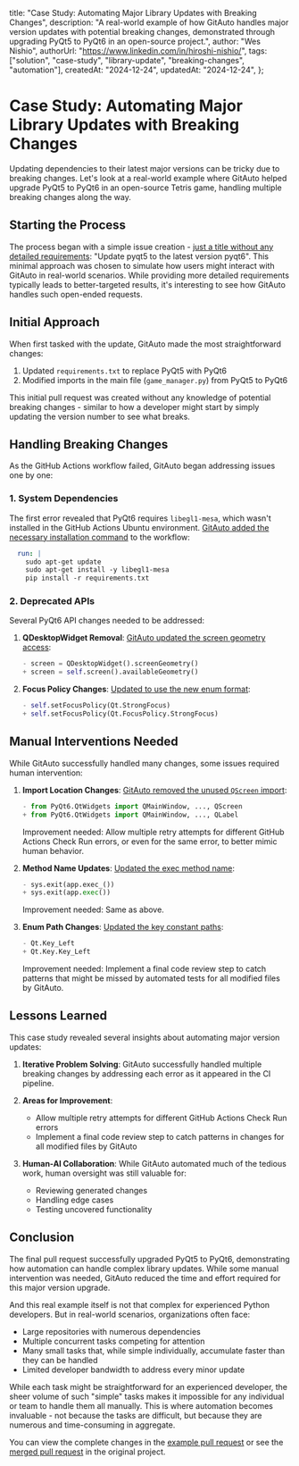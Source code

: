   title: "Case Study: Automating Major Library Updates with Breaking Changes",
  description:
    "A real-world example of how GitAuto handles major version updates with potential breaking changes, demonstrated through upgrading PyQt5 to PyQt6 in an open-source project.",
  author: "Wes Nishio",
  authorUrl: "https://www.linkedin.com/in/hiroshi-nishio/",
  tags: ["solution", "case-study", "library-update", "breaking-changes", "automation"],
  createdAt: "2024-12-24",
  updatedAt: "2024-12-24",
};

# Case Study: Automating Major Library Updates with Breaking Changes

Updating dependencies to their latest major versions can be tricky due to breaking changes. Let's look at a real-world example where GitAuto helped upgrade PyQt5 to PyQt6 in an open-source Tetris game, handling multiple breaking changes along the way.

## Starting the Process

The process began with a simple issue creation - [just a title without any detailed requirements](https://github.com/hiroshinishio/tetris/issues/71): "Update pyqt5 to the latest version pyqt6". This minimal approach was chosen to simulate how users might interact with GitAuto in real-world scenarios. While providing more detailed requirements typically leads to better-targeted results, it's interesting to see how GitAuto handles such open-ended requests.

## Initial Approach

When first tasked with the update, GitAuto made the most straightforward changes:

1. Updated `requirements.txt` to replace PyQt5 with PyQt6
2. Modified imports in the main file (`game_manager.py`) from PyQt5 to PyQt6

This initial pull request was created without any knowledge of potential breaking changes - similar to how a developer might start by simply updating the version number to see what breaks.

## Handling Breaking Changes

As the GitHub Actions workflow failed, GitAuto began addressing issues one by one:

### 1. System Dependencies

The first error revealed that PyQt6 requires `libegl1-mesa`, which wasn't installed in the GitHub Actions Ubuntu environment. [GitAuto added the necessary installation command](https://github.com/hiroshinishio/tetris/pull/75/commits/f3c4391f110c737bc42a8c7458abd69ecaf47351) to the workflow:

```diff:.github/workflows/test-ubuntu.yaml
  run: |
    sudo apt-get update
    sudo apt-get install -y libegl1-mesa
    pip install -r requirements.txt
```

### 2. Deprecated APIs

Several PyQt6 API changes needed to be addressed:

1. **QDesktopWidget Removal**: [GitAuto updated the screen geometry access](https://github.com/hiroshinishio/tetris/pull/75/commits/5a2dc1ac850e98744de97bfc7f9961da8755bf29):

   ```diff:game_manager/game_manager.py
   - screen = QDesktopWidget().screenGeometry()
   + screen = self.screen().availableGeometry()
   ```

2. **Focus Policy Changes**: [Updated to use the new enum format](https://github.com/hiroshinishio/tetris/pull/75/commits/a0e7e0ec9597f200d44a96f5f77fd4c1f26e6156):
   ```diff:game_manager/game_manager.py
   - self.setFocusPolicy(Qt.StrongFocus)
   + self.setFocusPolicy(Qt.FocusPolicy.StrongFocus)
   ```

## Manual Interventions Needed

While GitAuto successfully handled many changes, some issues required human intervention:

1. **Import Location Changes**: [GitAuto removed the unused `QScreen` import](https://github.com/hiroshinishio/tetris/pull/75/commits/a1a662d1a316951ae009e1a7b560dee2ef862924):

   ```diff:game_manager/game_manager.py
   - from PyQt6.QtWidgets import QMainWindow, ..., QScreen
   + from PyQt6.QtWidgets import QMainWindow, ..., QLabel
   ```

   Improvement needed: Allow multiple retry attempts for different GitHub Actions Check Run errors, or even for the same error, to better mimic human behavior.

2. **Method Name Updates**: [Updated the exec method name](https://github.com/hiroshinishio/tetris/pull/75/commits/5699a884dcbcf928af4c7849fdd3a0e33fe8ab58):

   ```diff:game_manager/game_manager.py
   - sys.exit(app.exec_())
   + sys.exit(app.exec())
   ```

   Improvement needed: Same as above.

3. **Enum Path Changes**: [Updated the key constant paths](https://github.com/hiroshinishio/tetris/pull/75/commits/ea7a5d902e55ae05cd71664ccafba6310055700f):

   ```diff:game_manager/game_manager.py
   - Qt.Key_Left
   + Qt.Key.Key_Left
   ```

   Improvement needed: Implement a final code review step to catch patterns that might be missed by automated tests for all modified files by GitAuto.

## Lessons Learned

This case study revealed several insights about automating major version updates:

1. **Iterative Problem Solving**: GitAuto successfully handled multiple breaking changes by addressing each error as it appeared in the CI pipeline.

2. **Areas for Improvement**:

   - Allow multiple retry attempts for different GitHub Actions Check Run errors
   - Implement a final code review step to catch patterns in changes for all modified files by GitAuto

3. **Human-AI Collaboration**: While GitAuto automated much of the tedious work, human oversight was still valuable for:
   - Reviewing generated changes
   - Handling edge cases
   - Testing uncovered functionality

## Conclusion

The final pull request successfully upgraded PyQt5 to PyQt6, demonstrating how automation can handle complex library updates. While some manual intervention was needed, GitAuto reduced the time and effort required for this major version upgrade.

And this real example itself is not that complex for experienced Python developers. But in real-world scenarios, organizations often face:

- Large repositories with numerous dependencies
- Multiple concurrent tasks competing for attention
- Many small tasks that, while simple individually, accumulate faster than they can be handled
- Limited developer bandwidth to address every minor update

While each task might be straightforward for an experienced developer, the sheer volume of such "simple" tasks makes it impossible for any individual or team to handle them all manually. This is where automation becomes invaluable - not because the tasks are difficult, but because they are numerous and time-consuming in aggregate.

You can view the complete changes in the [example pull request](https://github.com/hiroshinishio/tetris/pull/75) or see the [merged pull request](https://github.com/seigot/tetris/pull/145) in the original project.
